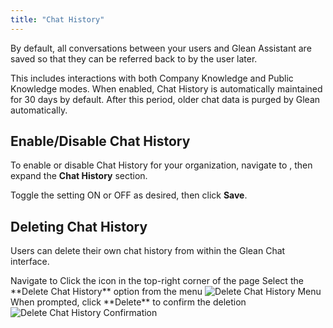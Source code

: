 ```yaml
---
title: "Chat History"
---
```



By default, all conversations between your users and Glean Assistant are saved so that they can be referred back to by the user later.

This includes interactions with both Company Knowledge and Public Knowledge modes. When enabled, Chat History is automatically maintained for 30 days by default. After this period, older chat data is purged by Glean automatically.


## Enable/Disable Chat History

To enable or disable Chat History for your organization, navigate to <SettingsAssistantSettings />, then expand the **Chat History** section.

Toggle the setting ON or OFF as desired, then click **Save**.

## Deleting Chat History

Users can delete their own chat history from within the Glean Chat interface.

<Steps>
<Step title="Open Glean Chat">
Navigate to <AssistantChat />
</Step>

<Step title="Open Settings Menu">
Click the <Icon icon="gear" /> icon in the top-right corner of the page
</Step>

<Step title="Select Delete Chat History">
Select the **Delete Chat History** option from the menu

<Frame>
<img src="/images/administration/chat-history-0.png" alt="Delete Chat History Menu" />
</Frame>
</Step>

<Step title="Confirm Deletion">
When prompted, click **Delete** to confirm the deletion

<Frame>
<img src="/images/administration/chat-history-1.png" alt="Delete Chat History Confirmation" />
</Frame>
</Step>

</Steps>


